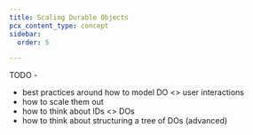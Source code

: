 ```yaml
---
title: Scaling Durable Objects
pcx_content_type: concept
sidebar:
  order: 5

---
```


TODO - 

* best practices around how to model DO <> user interactions
* how to scale them out
* how to think about IDs <> DOs
* how to think about structuring a tree of DOs (advanced)
